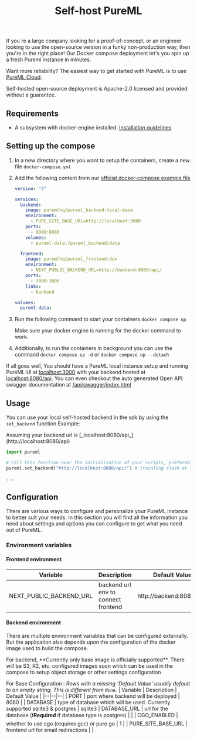 ﻿---
title: Self-host PureML
---

If you`re a large company looking for a proof-of-concept, or an engineer looking to use the open-source version in a funky non-production way, then you're in the right place! Our Docker compose deployment let's you spin up a fresh Pureml instance in minutes.

Want more reliability? The easiest way to get started with PureML is to use [PureML Cloud](https://pureml.com/).

<Info>
  Self-hosted open-source deployment is Apache-2.0 licensed and provided without
  a guarantee.
</Info>

## Requirements

- A subsystem with docker-engine installed. [Installation guidelines](https://docs.docker.com/engine/install/)

## Setting up the compose

1. In a new directory where you want to setup the containers, create a new file `docker-compose.yml`
2. Add the following content from our [official docker-compose example file](https://raw.githubusercontent.com/PuremlHQ/PureML/main/packages/pureml_docker/docker-compose.yml)

   ```yml
   version: "3"

   services:
     backend:
       image: puremlhq/pureml_backend:local-base
       environment:
         - PURE_SITE_BASE_URL=http://localhost:3000
       ports:
         - 8080:8080
       volumes:
         - pureml-data:/pureml_backend/data

     frontend:
       image: puremlhq/pureml_frontend:dev
       environment:
         - NEXT_PUBLIC_BACKEND_URL=http://backend:8080/api/
       ports:
         - 3000:3000
       links:
         - backend

   volumes:
     pureml-data:
   ```

3. Run the following command to start your containers
   `docker compose up`

   <Note>
     Make sure your docker engine is running for the docker command to work.
   </Note>

4. Additionally, to run the containers in background you can use the command
   `docker compose up -d` or `docker compose up --detach`

If all goes well, You should have a PureML local instance setup and running PureML UI at [localhost:3000](https://localhost:3000) with your backend hosted at [localhost:8080/api](http://localhost:8080/api).
You can even checkout the auto generated Open API swagger documentation at [/api/swagger/index.html](http://localhost:8080/api/swagger/index.html)

## Usage

You can use your local self-hosted backend in the sdk by using the `set_backend` function
Example:

<Note>
  Assuming your backend url is [_localhost:8080/api_](http://localhost:8080/api)
</Note>

```python
import pureml

# Call this function near the initialization of your scripts, preferably just after importing
pureml.set_backend("http://localhost:8080/api/") # trainling slash at the end is important

...
```

## Configuration

There are various ways to configure and personalize your PureML instance to better suit your needs. In this section you will find all the information you need about settings and options you can configure to get what you need out of PureML.

### Environment variables

#### Frontend environment

| Variable                | Description                         | Default Value            |
| ----------------------- | ----------------------------------- | ------------------------ |
| NEXT_PUBLIC_BACKEND_URL | backend url env to connect frontend | http://backend:8080/api/ |

#### Backend environment

There are multiple environment variables that can be configured externally. But the application also depends upon the configuration of the docker image used to build the compose.

<Warning>
  For backend, **Currently only base image is officially supported**. There will
  be S3, R2, etc. configured images soon which can be used in the compose to
  setup object storage or other settings configuration
</Warning>

For Base Configuration :
_Rows with a missing 'Default Value' usually default to an empty string. This is different from `None`._
| Variable | Description | Default Value |
|--|--|--|
| PORT | port where backend will be deployed | 8080 |
| DATABASE | type of database which will be used. Currently supported sqlite3 & postgres | sqlite3
| DATABASE_URL | url for the database (❗**Required** if database type is postgres) | |
| CGO_ENABLED | whether to use cgo (requires gcc) or pure go | 1 |
| PURE_SITE_BASE_URL | frontend url for email redirections | |
